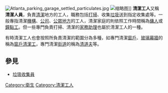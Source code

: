 [[File:Atlanta_parking_garage_settled_particulates.jpg|thumb]]
[[File:Spiderman_a_ginza_2011_(5597485735).jpg|缩略图]]]]
'''清潔工人'''又稱'''清潔人員'''，負責[[清潔|清潔]]地方的工人，職務包括[[打掃|打掃]]、收集[[垃圾|垃圾]]送到指定收集處等。一般專指清潔[[機構|機構]]、[[公司|公司]]、[[公眾地方|公眾地方]]的工人，清潔家庭的則依照工作時間稱為[[傭人|傭人]]或[[鐘點工|鐘點工]]。但一些專門負責打掃、清潔的[[家務助理|家務助理]]也屬於清潔工人的一種。

有時清潔工人也會按照所負責清潔的範圍分為多種，如專門清潔[[窗戶|窗戶]]、[[玻璃幕牆|玻璃幕牆]]的稱為[[窗戶清潔工|窗戶清潔工]]，專門清潔[[街道|街道]]的稱為[[清道夫|清道夫]]等。

== 參見 ==
* [[垃圾收集員|垃圾收集員]]
{{Job-stub}}

[[Category:衛生|Category:衛生]]
[[Category:清潔工人|Category:清潔工人]]